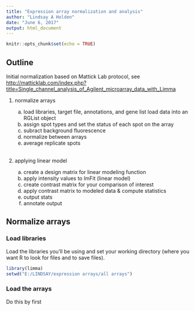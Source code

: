 ---
title: "Expression array normalization and analysis"
author: "Lindsay A Holden"
date: "June 6, 2017"
output: html_document
---

```{r setup, include=FALSE}
knitr::opts_chunk$set(echo = TRUE)
```

## Outline

Initial normalization based on Mattick Lab protocol, see  
<http://matticklab.com/index.php?title=Single_channel_analysis_of_Agilent_microarray_data_with_Limma>  

1. normalize arrays  

    a) load libraries, target file, annotations, and gene list load data into an RGList object  
    b) assign spot types and set the status of each spot on the array  
    c) subract background fluorescence  
    d) normalize between arrays  
    e) average replicate spots  
 \ 
2. applying linear model  

    a) create a design matrix for linear modeling function  
    b) apply intensity values to lmFit (linear model)  
    c) create contrast matrix for your comparison of interest  
    d) apply contrast matrix to modeled data & compute statistics  
    e) output stats  
    f) annotate output  

## Normalize arrays

### Load libraries

Load the libraries you'll be using and set your working directory (where you want R to look for files and to save files).

```{r}
library(limma)
setwd("E:/LINDSAY/expression arrays/all arrays")
```

### Load the arrays

Do this by first

